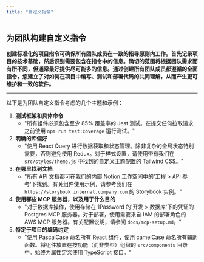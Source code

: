 ```yaml
---
title: "自定义指令"
---
```


## 为团队构建自定义指令

**创建标准化的项目指令可确保所有团队成员在一致的指导原则内工作。首先记录项目的技术基础，然后识别需要包含在指令中的信息。确切的范围将根据团队需求而有所不同，但通常最好提供尽可能多的信息。通过创建所有团队成员都遵循的全面指令，您建立了对如何在项目中编写、测试和部署代码的共同理解，从而产生更可维护和一致的软件。**

---

以下是为团队自定义指令考虑的几个主题和示例：

1. **测试框架和具体命令**
    - "所有组件必须包含至少 85% 覆盖率的 Jest 测试。在提交任何拉取请求之前使用 `npm run test:coverage` 运行测试。"
2. **明确的库偏好**
    - "使用 React Query 进行数据获取和状态管理。除非复杂的全局状态特别需要，否则避免使用 Redux。对于样式设置，请使用带有我们在 `src/styles/theme.js` 中找到的自定义主题配置的 Tailwind CSS。"
3. **在哪里找到文档**
    - "所有 API 文档都可在我们的内部 Notion 工作空间中的'工程 > API 参考'下找到。有关组件使用示例，请参考我们在 `https://storybook.internal.company.com` 的 Storybook 实例。"
4. **使用哪些 MCP 服务器，以及用于什么目的**
    - "对于数据库操作，使用存储在 1Password 的'开发 > 数据库'下的凭证的 Postgres MCP 服务器。对于部署，使用需要来自 IAM 的部署角色的 AWS MCP 服务器。有关配置说明，请参阅 `docs/mcp-setup.md`。"
5. **特定于项目的编码约定**
    - "使用 PascalCase 命名所有 React 组件，使用 camelCase 命名所有辅助函数。将组件放置在按功能（而非类型）组织的 `src/components` 目录中。始终为属性定义使用 TypeScript 接口。"
